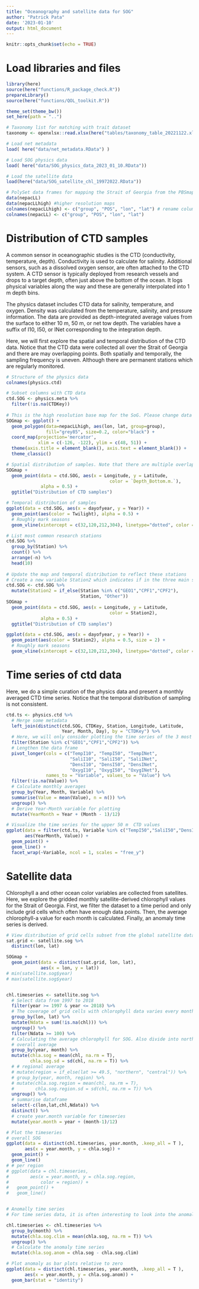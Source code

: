 ```yaml
---
title: "Oceanography and satellite data for SOG"
author: "Patrick Pata"
date: '2023-01-10'
output: html_document
---
```


```r
knitr::opts_chunk$set(echo = TRUE)
```


# Load libraries and files
```r
library(here)
source(here("functions/R_package_check.R"))
prepareLibrary()
source(here("functions/QOL_toolkit.R"))

theme_set(theme_bw())
set_here(path = "..")

# Taxonomy list for matching with trait dataset
taxonomy <- openxlsx::read.xlsx(here("tables/taxonomy_table_20221122.xlsx"))

# Load net metadata 
load( here("data/net_metadata.RData") )

# Load SOG physics data
load( here("data/SOG_physics_data_2023_01_10.RData"))

# Load the satellite data
load(here("data/SOG_satellite_chl_19972022.RData"))

# PolySet data frames for mapping the Strait of Georgia from the PBSmapping package
data(nepacLL)
data(nepacLLhigh) #higher resolution maps
colnames(nepacLLhigh) <- c("group", "POS", "lon", "lat") # rename columns
colnames(nepacLL) <- c("group", "POS", "lon", "lat")
```

# Distribution of CTD samples
A common sensor in oceanographic studies is the CTD (conductivity, temperature, depth). Conductivity is used to calculate for salinity. Additional sensors, such as a dissolved oxygen sensor, are often attached to the CTD system. A CTD sensor is typically deployed from research vessels and drops to a target depth, often just above the bottom of the ocean. It logs physical variables along the way and these are generally interpolated into 1 m depth bins. 

The physics dataset includes CTD data for salinity, temperature, and oxygen. Density was calculated from the temperature, salinity, and pressure information. The data are provided as depth-integrated average values from the surface to either 10 m, 50 m, or net tow depth. The variables have a suffix of I10, I50, or INet corresponding to the integration depth.

Here, we will first explore the spatial and temporal distribution of the CTD data. Notice that the CTD data were collected all over the Strait of Georgia and there are may overlapping points. Both spatially and temporally, the sampling frequency is uneven. Although there are permanent stations which are regularly monitored.

```r
# Structure of the physics data
colnames(physics.ctd)

# Subset columns with CTD data
ctd.SOG <- physics.meta %>% 
  filter(!is.na(CTDKey))
  
# This is the high resolution base map for the SoG. Please change data = "nepacLL" if a lower resolution without some small islands is preferred.
SOGmap <- ggplot() + 
  geom_polygon(data=nepacLLhigh, aes(lon, lat, group=group), 
               fill="grey85", size=0.2, color="black") +
  coord_map(projection='mercator', 
            xlim = c(-126, -122), ylim = c(48, 51)) + 
  theme(axis.title = element_blank(), axis.text = element_blank()) +
  theme_classic() 

# Spatial distribution of samples. Note that there are multiple overlapping points and there are a few stations that are regularly sampled.
SOGmap +
  geom_point(data = ctd.SOG, aes(x = Longitude, y = Latitude,
                                       color = `Depth_Bottom.m.`),
             alpha = 0.5) +
  ggtitle("Distribution of CTD samples")

# Temporal distribution of samples
ggplot(data = ctd.SOG, aes(x = dayofyear, y = Year)) +
  geom_point(aes(color = Twilight), alpha = 0.5) +
  # Roughly mark seasons
  geom_vline(xintercept = c(32,120,212,304), linetype="dotted", color = "blue")

# List most common research stations
ctd.SOG %>% 
  group_by(Station) %>% 
  count() %>% 
  arrange(-n) %>% 
  head(10)
  
# Update the map and temporal distribution to reflect these stations
# Create a new variable Station2 which indicates if in the three main stations of not
ctd.SOG <- ctd.SOG %>% 
  mutate(Station2 = if_else(Station %in% c("GEO1","CPF1","CPF2"),
                            Station, "Other"))
SOGmap +
  geom_point(data = ctd.SOG, aes(x = Longitude, y = Latitude,
                                       color = Station2),
             alpha = 0.5) +
  ggtitle("Distribution of CTD samples")

ggplot(data = ctd.SOG, aes(x = dayofyear, y = Year)) +
  geom_point(aes(color = Station2), alpha = 0.5, size = 2) +
  # Roughly mark seasons
  geom_vline(xintercept = c(32,120,212,304), linetype="dotted", color = "blue")

```


# Time series of ctd data
Here, we do a simple curation of the physics data and present a monthly averaged CTD time series. Notice that the temporal distribution of sampling is not consistent.
```r
ctd.ts <- physics.ctd %>% 
  # Merge some metadata
  left_join(distinct(ctd.SOG, CTDKey, Station, Longitude, Latitude,
                     Year, Month, Day), by = "CTDKey") %>% 
  # Here, we will only consider plotting the time series of the 3 most common stations.
  filter(Station %in% c("GEO1","CPF1","CPF2")) %>% 
  # Lengthen the data frame
  pivot_longer(cols = c("TempI10", "TempI50", "TempINet", 
                        "SaliI10", "SaliI50", "SaliINet",
                        "DensI10", "DensI50", "DensINet",
                        "OxygI10", "OxygI50", "OxygINet"),
               names_to = "Variable", values_to = "Value") %>% 
  filter(!is.na(Value)) %>% 
  # Calculate monthly averages
  group_by(Year, Month, Variable) %>% 
  summarise(Value = mean(Value), n = n()) %>% 
  ungroup() %>% 
  # Derive Year-Month variable for plotting
  mutate(YearMonth = Year + (Month - 1)/12)

# Visualize the time series for the upper 50 m  CTD values
ggplot(data = filter(ctd.ts, Variable %in% c("TempI50","SaliI50","DensI50","OxygI50")),
       aes(YearMonth, Value)) + 
  geom_point() +
  geom_line() +
  facet_wrap(~Variable, ncol = 1, scales = "free_y")

```

# Satellite data
Chlorophyll a and other ocean color variables are collected from satellites. Here, we explore the gridded monthly satellite-derived chlorophyll values for the Strait of Georgia. First, we filter the dataset to a time period and only include grid cells which often have enough data points. Then, the average chlorophyll-a value for each month is calculated. Finally, an anomaly time series is derived.
```r
# View distribution of grid cells subset from the global satellite data
sat.grid <- satellite.sog %>% 
  distinct(lon, lat)

SOGmap +
  geom_point(data = distinct(sat.grid, lon, lat), 
             aes(x = lon, y = lat))
# min(satellite.sog$year)
# max(satellite.sog$year)


chl.timeseries <- satellite.sog %>% 
  # Select data from 1997 to 2018
  filter(year >= 1997 & year <= 2018) %>% 
  # The coverage of grid cells with chlorophyll data varies every month due to cloud cover. For calculating the SOG chlorophyll average, only include grid cells which are often sampled throughout the time series, set to an arbitrary threshold of N data points = 100. 
  group_by(lon, lat) %>% 
  mutate(Ndata = sum(!is.na(chl))) %>% 
  ungroup() %>% 
  filter(Ndata >= 100) %>% 
  # Calculating the average chlorophyll for SOG. Also divide into northern and central SOG roughly at 49.5 degrees latitude.
  # overall average
  group_by(year, month) %>% 
  mutate(chla.sog = mean(chl, na.rm = T),
         chla.sog.sd = sd(chl, na.rm = T)) %>% 
  # # regional average
  # mutate(region = if_else(lat >= 49.5, "northern", "central")) %>% 
  # group_by(year, month, region) %>% 
  # mutate(chla.sog.region = mean(chl, na.rm = T),
  #        chla.sog.region.sd = sd(chl, na.rm = T)) %>% 
  ungroup() %>% 
  # summarise dataframe
  select(-c(lon,lat,chl,Ndata)) %>% 
  distinct() %>% 
  # create year.month variable for timeseries
  mutate(year.month = year + (month-1)/12)

# Plot the timeseries
# overall SOG
ggplot(data = distinct(chl.timeseries, year.month, .keep_all = T ),
       aes(x = year.month, y = chla.sog)) +
  geom_point() +
  geom_line() 
# # per region
# ggplot(data = chl.timeseries,
#        aes(x = year.month, y = chla.sog.region,
#            color = region)) +
#   geom_point() +
#   geom_line() 


# Anomally time series
# For time series data, it is often interesting to look into the anomaly of a parameter relative to a climatological mean. Here we calculate the monthly climatology of chla in the SOG and then, calculate the anomaly time series. 

chl.timeseries <- chl.timeseries %>% 
  group_by(month) %>% 
  mutate(chla.sog.clim = mean(chla.sog, na.rm = T)) %>% 
  ungroup() %>% 
  # Calculate the anomaly time series
  mutate(chla.sog.anom = chla.sog - chla.sog.clim)

# Plot anomaly as bar plots relative to zero
ggplot(data = distinct(chl.timeseries, year.month, .keep_all = T ),
       aes(x = year.month, y = chla.sog.anom)) +
  geom_bar(stat = "identity")
```





